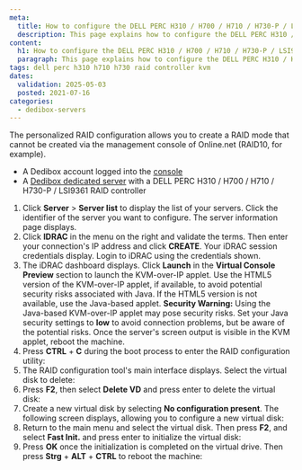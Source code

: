 ```yaml
---
meta:
  title: How to configure the DELL PERC H310 / H700 / H710 / H730-P / LSI9361 RAID controller from the KVM
  description: This page explains how to configure the DELL PERC H310 / H700 / H710 / H730-P / LSI9361 RAID controller on a Scaleway Dedibox from the KVM
content:
  h1: How to configure the DELL PERC H310 / H700 / H710 / H730-P / LSI9361 RAID controller from the KVM
  paragraph: This page explains how to configure the DELL PERC H310 / H700 / H710 / H730-P / LSI9361 RAID controller on a Scaleway Dedibox from the KVM
tags: dell perc h310 h710 h730 raid controller kvm
dates:
  validation: 2025-05-03
  posted: 2021-07-16
categories:
  - dedibox-servers
---
```

The personalized RAID configuration allows you to create a RAID mode that cannot be created via the management console of Online.net (RAID10, for example).
<Macro id="requirements" />
- A Dedibox account logged into the [console](https://console.online.net)
- A [Dedibox dedicated server](https://www.scaleway.com/en/dedibox/) with a DELL PERC H310 / H700 / H710 / H730-P / LSI9361 RAID controller
1. Click **Server** > **Server list** to display the list of your servers. Click the identifier of the server you want to configure. The server information page displays.
2. Click **IDRAC** in the menu on the right and validate the terms. Then enter your connection's IP address and click **CREATE**. Your iDRAC session credentials display. Login to iDRAC using the credentials shown.
3. The iDRAC dashboard displays. Click **Launch** in the **Virtual Console Preview** section to launch the KVM-over-IP applet.
    Use the HTML5 version of the KVM-over-IP applet, if available, to avoid potential security risks associated with Java. If the HTML5 version is not available, use the Java-based applet.
    <Message type="warning">
      **Security Warning:** Using the Java-based KVM-over-IP applet may pose security risks. Set your Java security settings to **low** to avoid connection problems, but be aware of the potential risks.
    </Message>
    Once the server's screen output is visible in the KVM applet, reboot the machine.
4. Press **CTRL** + **C** during the boot process to enter the RAID configuration utility:
    <Lightbox src="scaleway_h310_01.webp" alt="" />
5. The RAID configuration tool's main interface displays. Select the virtual disk to delete:
    <Lightbox src="scaleway_h310_02.webp" alt="" />
6. Press **F2**, then select **Delete VD** and press enter to delete the virtual disk:
    <Lightbox src="scaleway_h310_03.webp" alt="" />
7. Create a new virtual disk by selecting **No configuration present**. The following screen displays, allowing you to configure a new virtual disk:
    <Lightbox src="scaleway_h310_04.webp" alt="" />
8. Return to the main menu and select the virtual disk. Then press **F2**, and select **Fast Init.** and press enter to initialize the virtual disk:
    <Lightbox src="scaleway_h310_05.webp" alt="" />
7. Press **OK** once the initialization is completed on the virtual drive. Then press **Strg** + **ALT** + **CTRL** to reboot the machine:
    <Lightbox src="scaleway_h310_06.webp" alt="" />